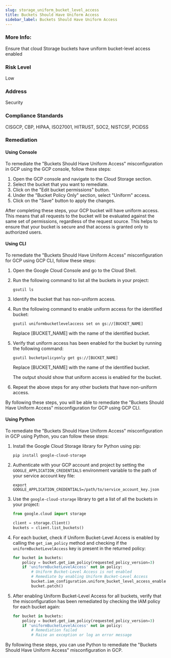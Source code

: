 ```yaml
---
slug: storage_uniform_bucket_level_access
title: Buckets Should Have Uniform Access
sidebar_label: Buckets Should Have Uniform Access
---
```


### More Info:

Ensure that cloud Storage buckets have uniform bucket-level access enabled

### Risk Level

Low

### Address

Security

### Compliance Standards

CISGCP, CBP, HIPAA, ISO27001, HITRUST, SOC2, NISTCSF, PCIDSS
### Remediation

#### Using Console

To remediate the "Buckets Should Have Uniform Access" misconfiguration in GCP using the GCP console, follow these steps:

1. Open the GCP console and navigate to the Cloud Storage section.
2. Select the bucket that you want to remediate.
3. Click on the "Edit bucket permissions" button.
4. Under the "Bucket Policy Only" section, select "Uniform" access.
5. Click on the "Save" button to apply the changes.

After completing these steps, your GCP bucket will have uniform access. This means that all requests to the bucket will be evaluated against the same set of permissions, regardless of the request source. This helps to ensure that your bucket is secure and that access is granted only to authorized users.

#### Using CLI

To remediate the "Buckets Should Have Uniform Access" misconfiguration for GCP using GCP CLI, follow these steps:

1. Open the Google Cloud Console and go to the Cloud Shell.

2. Run the following command to list all the buckets in your project:

   ```
   gsutil ls
   ```

3. Identify the bucket that has non-uniform access.

4. Run the following command to enable uniform access for the identified bucket:

   ```
   gsutil uniformbucketlevelaccess set on gs://[BUCKET_NAME]
   ```

   Replace [BUCKET_NAME] with the name of the identified bucket.

5. Verify that uniform access has been enabled for the bucket by running the following command:

   ```
   gsutil bucketpolicyonly get gs://[BUCKET_NAME]
   ```

   Replace [BUCKET_NAME] with the name of the identified bucket.

   The output should show that uniform access is enabled for the bucket.

6. Repeat the above steps for any other buckets that have non-uniform access.

By following these steps, you will be able to remediate the "Buckets Should Have Uniform Access" misconfiguration for GCP using GCP CLI.

#### Using Python

To remediate the "Buckets Should Have Uniform Access" misconfiguration in GCP using Python, you can follow these steps:

1. Install the Google Cloud Storage library for Python using pip:

   ```
   pip install google-cloud-storage
   ```

2. Authenticate with your GCP account and project by setting the `GOOGLE_APPLICATION_CREDENTIALS` environment variable to the path of your service account key file:

   ```
   export GOOGLE_APPLICATION_CREDENTIALS=/path/to/service_account_key.json
   ```

3. Use the `google-cloud-storage` library to get a list of all the buckets in your project:

   ```python
   from google.cloud import storage

   client = storage.Client()
   buckets = client.list_buckets()
   ```

4. For each bucket, check if Uniform Bucket-Level Access is enabled by calling the `get_iam_policy` method and checking if the `uniformBucketLevelAccess` key is present in the returned policy:

   ```python
   for bucket in buckets:
       policy = bucket.get_iam_policy(requested_policy_version=3)
       if 'uniformBucketLevelAccess' not in policy:
           # Uniform Bucket-Level Access is not enabled
           # Remediate by enabling Uniform Bucket-Level Access
           bucket.iam_configuration.uniform_bucket_level_access_enabled = True
           bucket.patch()
   ```

5. After enabling Uniform Bucket-Level Access for all buckets, verify that the misconfiguration has been remediated by checking the IAM policy for each bucket again:

   ```python
   for bucket in buckets:
       policy = bucket.get_iam_policy(requested_policy_version=3)
       if 'uniformBucketLevelAccess' not in policy:
           # Remediation failed
           # Raise an exception or log an error message
   ```

By following these steps, you can use Python to remediate the "Buckets Should Have Uniform Access" misconfiguration in GCP.



